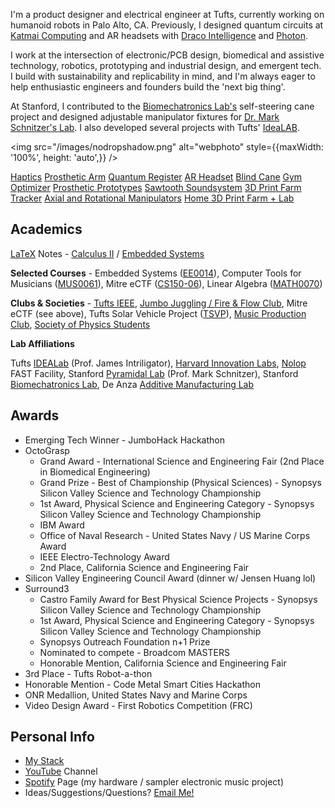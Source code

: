 
<NameTransition />

<Quote />

I'm a product designer and electrical engineer at Tufts, currently working on humanoid robots in Palo Alto, CA. Previously, I designed quantum circuits at [Katmai Computing](https://www.katmaicomputing.com/) and AR headsets with [Draco Intelligence](https://www.dracointelligence.com/) and [Photon](/n/photon).

I work at the intersection of electronic/PCB design, biomedical and assistive technology, robotics, prototyping and industrial design, and emergent tech. I build with sustainability and replicability in mind, and I'm always eager to help enthusiastic engineers and founders build the 'next big thing'.

At Stanford, I contributed to the [Biomechatronics Lab's](https://biomechatronics.stanford.edu/) self-steering cane project and designed adjustable manipulator fixtures for [Dr. Mark Schnitzer's Lab](https://pyramidal.stanford.edu/). I also developed several projects with Tufts' [IdeaLAB](https://sites.tufts.edu/idea/).

<img 
    src="/images/nodropshadow.png" 
    alt="webphoto" 
    style={{maxWidth: '100%', height: 'auto',}}
      />

[Haptics](/n/smarthug)
[Prosthetic Arm](/n/octograsp)
[Quantum Register](/n/katmai)
[AR Headset](/n/photon)
[Blind Cane](/n/surround)
[Gym Optimizer](https://devpost.com/software/gymbo)
[Prosthetic Prototypes](/n/prosthetics)
[Sawtooth Soundsystem](https://www.instagram.com/sawtoothsoundsystem/)
[3D Print Farm Tracker](/n/3dprint)
[Axial and Rotational Manipulators](/n/pyramidal)
[Home 3D Print Farm + Lab](/n/homeprintfarm)

## Academics
[LaTeX](https://www.latex-project.org/about/) Notes  - [Calculus II](/n/calc2latex) / [Embedded Systems](/n/embedded)

**Selected Courses** - Embedded Systems ([EE0014](https://www.ece.tufts.edu/ee/14/)), Computer Tools for Musicians ([MUS0061](https://mma.pages.tufts.edu/ctfm/)), Mitre eCTF ([CS150-06](https://www.cs.tufts.edu/t/courses/description/spring2025/CS/150-06)), Linear Algebra ([MATH0070](https://universitycollege.tufts.edu/courses/browse/linear-algebra))

**Clubs & Societies** - [Tufts IEEE](https://tufts.presence.io/organization/institute-of-electrical-and-electronics-engineers-ieee), [Jumbo Juggling / Fire & Flow Club](https://tufts.presence.io/organization/jumbo-fire-flow), Mitre eCTF (see above), Tufts Solar Vehicle Project ([TSVP](https://sites.tufts.edu/solarvp/)), [Music Production Club](https://www.instagram.com/musicprodclub/), [Society of Physics Students](https://as.tufts.edu/physics/resources/society-physics-students)

**Lab Affiliations**

Tufts [IDEALab](https://sites.tufts.edu/idea/) (Prof. James Intriligator), [Harvard Innovation Labs](https://innovationlabs.harvard.edu/), [Nolop](https://nolop.org/) FAST Facility, Stanford [Pyramidal Lab](https://pyramidal.stanford.edu/) (Prof. Mark Schnitzer), Stanford [Biomechatronics Lab](https://biomechatronics.stanford.edu/), De Anza [Additive Manufacturing Lab](https://www.deanza.edu/dmt/)

## Awards

- Emerging Tech Winner - JumboHack Hackathon
- OctoGrasp
    - Grand Award - International Science and Engineering Fair (2nd Place in Biomedical Engineering)
    - Grand Prize - Best of Championship (Physical Sciences) - Synopsys Silicon Valley Science and Technology Championship
    - 1st Award, Physical Science and Engineering Category - Synopsys Silicon Valley Science and Technology Championship
    - IBM Award
    - Office of Naval Research - United States Navy / US Marine Corps Award
    - IEEE Electro-Technology Award
    - 2nd Place, California Science and Engineering Fair
- Silicon Valley Engineering Council Award (dinner w/ Jensen Huang lol)
- Surround3
    - Castro Family Award for Best Physical Science Projects - Synopsys Silicon Valley Science and Technology Championship
    - 1st Award, Physical Science and Engineering Category - Synopsys Silicon Valley Science and Technology Championship
    - Synopsys Outreach Foundation n+1 Prize
    - Nominated to compete - Broadcom MASTERS
    - Honorable Mention, California Science and Engineering Fair
- 3rd Place - Tufts Robot-a-thon
- Honorable Mention - Code Metal Smart Cities Hackathon
- ONR Medallion, United States Navy and Marine Corps
- Video Design Award - First Robotics Competition (FRC)

## Personal Info
- [My Stack](/n/mystack)
- [YouTube](https://www.youtube.com/@DanielESiegel) Channel
- [Spotify](https://open.spotify.com/artist/3zemT3IjcD6G4nKj7q6GvB) Page (my hardware / sampler electronic music project)
- Ideas/Suggestions/Questions? [Email Me!](mailto:daniel.siegel@tufts.edu)